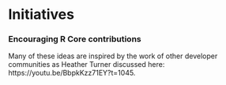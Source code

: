 # Initiatives

###  Encouraging R Core contributions

Many of these ideas are inspired by the work of other developer communities as Heather Turner discussed here: https://youtu.be/BbpkKzz71EY?t=1045.
